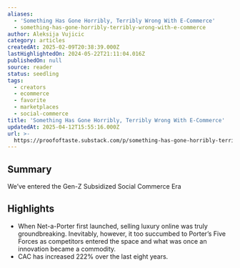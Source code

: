 ```yaml
---
aliases:
  - 'Something Has Gone Horribly, Terribly Wrong With E-Commerce'
  - something-has-gone-horribly-terribly-wrong-with-e-commerce
author: Aleksija Vujicic
category: articles
createdAt: 2025-02-09T20:38:39.000Z
lastHighlightedOn: 2024-05-22T21:11:04.016Z
publishedOn: null
source: reader
status: seedling
tags:
  - creators
  - ecommerce
  - favorite
  - marketplaces
  - social-commerce
title: 'Something Has Gone Horribly, Terribly Wrong With E-Commerce'
updatedAt: 2025-04-12T15:55:16.000Z
url: >-
  https://proofoftaste.substack.com/p/something-has-gone-horribly-terribly?utm_source=post-email-title&publication_id=1985933&post_id=144040035&utm_campaign=email-post-title&isFreemail=true&r=og9hp&triedRedirect=true&utm_medium=email
---
```

## Summary

We’ve entered the Gen-Z Subsidized Social Commerce Era

## Highlights

- When Net-a-Porter first launched, selling luxury online was truly groundbreaking. Inevitably, however, it too succumbed to Porter’s Five Forces as competitors entered the space and what was once an innovation became a commodity.
- CAC has increased 222% over the last eight years.

